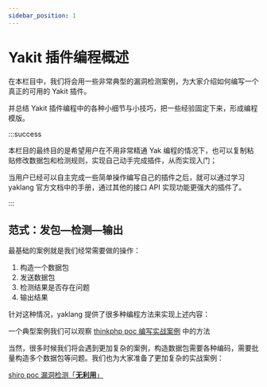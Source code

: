 ```yaml
---
sidebar_position: 1
---
```


# Yakit 插件编程概述

在本栏目中，我们将会用一些非常典型的漏洞检测案例，为大家介绍如何编写一个真正的可用的 Yakit 插件。

并总结 Yakit 插件编程中的各种小细节与小技巧，把一些经验固定下来，形成编程模版。

:::success

本栏目的最终目的是希望用户在不用非常精通 Yak 编程的情况下，也可以复制粘贴修改数据包和检测规则，实现自己动手完成插件，从而实现入门；

当用户已经可以自主完成一些简单操作编写自己的插件之后，就可以通过学习 yaklang 官方文档中的手册，通过其他的接口 API 实现功能更强大的插件了。

:::

## 范式：发包—检测—输出

最基础的案例就是我们经常需要做的操作：

1. 构造一个数据包
1. 发送数据包
1. 检测结果是否存在问题
1. 输出结果

针对这种情况，yaklang 提供了很多种编程方法来实现上述内容：

一个典型案例我们可以观察 [thinkphp poc 编写实战案例](/products/article/best-practice/thinkphp-case) 中的方法

当然，很多时候我们将会遇到更加复杂的案例，构造数据包需要各种编码，需要批量构造多个数据包等问题。我们也为大家准备了更加复杂的实战案例：

[shiro poc 漏洞检测「**无利用**」](/products/article/best-practice/shiro-case)
